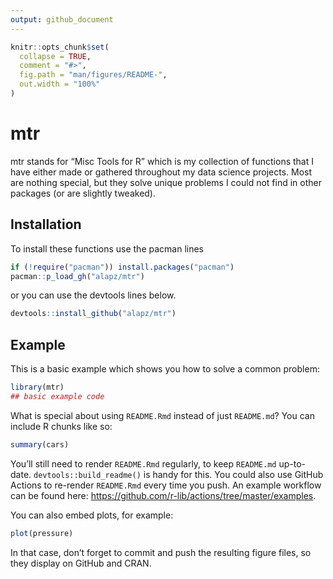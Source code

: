 ```yaml
---
output: github_document
---
```


<!-- README.md is generated from README.Rmd. Please edit that file -->

```r
knitr::opts_chunk$set(
  collapse = TRUE,
  comment = "#>",
  fig.path = "man/figures/README-",
  out.width = "100%"
)
```

# mtr

<!-- badges: start -->
<!-- badges: end -->

mtr stands for "Misc Tools for R" which is my collection of functions that I have either made or gathered throughout my data science projects. Most are nothing special, but they solve unique problems I could not find in other packages (or are slightly tweaked).

## Installation

To install these functions use the pacman lines 

``` r
if (!require("pacman")) install.packages("pacman")
pacman::p_load_gh("alapz/mtr")
```

or you can use the devtools lines below.

``` r
devtools::install_github("alapz/mtr")
```


## Example

This is a basic example which shows you how to solve a common problem:

```r
library(mtr)
## basic example code
```

What is special about using `README.Rmd` instead of just `README.md`? You can include R chunks like so:

```r
summary(cars)
```

You'll still need to render `README.Rmd` regularly, to keep `README.md` up-to-date. `devtools::build_readme()` is handy for this. You could also use GitHub Actions to re-render `README.Rmd` every time you push. An example workflow can be found here: <https://github.com/r-lib/actions/tree/master/examples>.

You can also embed plots, for example:

```r
plot(pressure)
```

In that case, don't forget to commit and push the resulting figure files, so they display on GitHub and CRAN.
